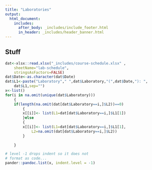 ```yaml
---
title: "Laboratories"
output: 
  html_document:
    includes:
      after_body: _includes/include_footer.html
      in_header: _includes/header_banner.html 
---
```

<!--
rmarkdown::render_site("labs.Rmd")# build website
-->

## Stuff



```r
dat<-xlsx::read.xlsx("_includes/course-schedule.xlsx" ,
    sheetName="lab-schedule",
    stringsAsFactors=FALSE)
dat$Date<-as.character(dat$Date)
dat$L1<-paste("Laboratory"," ",dat$Laboratory,"(",dat$Date,"): ",
    dat$L1,sep="")
x<-list()
for(i in na.omit(unique(dat$Laboratory)))
    {
    if(length(na.omit(dat[dat$Laboratory==i,]$L2))==0)
        {
        x[[i]]<- list(L1=dat[dat$Laboratory==i,]$L1[1])
        }else
        {
        x[[i]]<- list(L1=dat[dat$Laboratory==i,]$L1[1],
            L2=na.omit(dat[dat$Laboratory==i,]$L2))
        }
  
    }
```



```r
# level -1 drops indent so it does not 
# format as code...
pander::pandoc.list(x, indent.level = -1)

```

